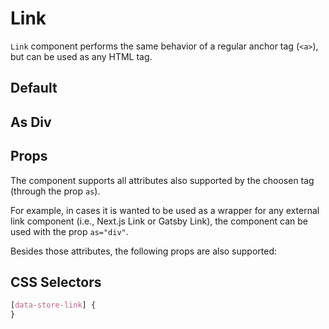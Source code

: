 
# Link

`Link` component performs the same behavior of a regular anchor tag (`<a>`), but can be used as any HTML tag.

## Default

<Canvas>
  <Story id="atoms-link--default" />
</Canvas>

## As Div

<Canvas>
  <Story id="atoms-link--as-div" />
</Canvas>

## Props

The component supports all attributes also supported by the choosen tag (through the prop `as`).

For example, in cases it is wanted to be used as a wrapper for any external link component (i.e., Next.js Link or Gatsby Link), the component can be used with the prop `as="div"`.

Besides those attributes, the following props are also supported:

<ArgsTable of={StorybookLink} />

## CSS Selectors

```css
[data-store-link] {
}
```
